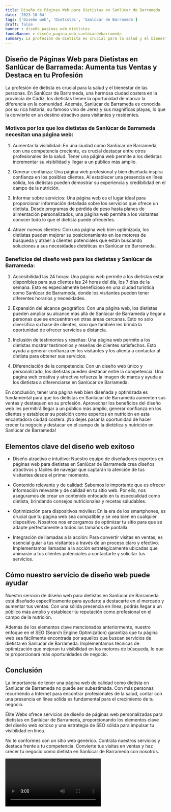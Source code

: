 ```yaml
---
title: Diseño de Páginas Web para Dietistas en Sanlúcar de Barrameda
date: '2023-10-04'
tags: ['Diseño web', 'Dietistas', 'Sanlúcar de Barrameda']
draft: false
banner : diseño_paginas_web_dietistas
fondoBanner : diseño_pagina_web_sanlúcardebarrameda
summary: La profesión de dietista es crucial para la salud y el bienestar de las personas. En Sanlúcar de Barrameda, una hermosa ciudad costera en la provincia de Cádiz, los dietistas tienen la oportunidad de marcar la diferencia en la comunidad. Además, Sanlúcar de Barrameda es conocida por su rica historia, su famoso vino de Jerez y sus magníficas playas, lo que la convierte en un destino atractivo para visitantes y residentes.
---
```


## Diseño de Páginas Web para Dietistas en Sanlúcar de Barrameda: Aumenta tus Ventas y Destaca en tu Profesión

La profesión de dietista es crucial para la salud y el bienestar de las personas. En Sanlúcar de Barrameda, una hermosa ciudad costera en la provincia de Cádiz, los dietistas tienen la oportunidad de marcar la diferencia en la comunidad. Además, Sanlúcar de Barrameda es conocida por su rica historia, su famoso vino de Jerez y sus magníficas playas, lo que la convierte en un destino atractivo para visitantes y residentes.

### Motivos por los que los dietistas de Sanlúcar de Barrameda necesitan una página web:

1. Aumentar la visibilidad: En una ciudad como Sanlúcar de Barrameda, con una competencia creciente, es crucial destacar entre otros profesionales de la salud. Tener una página web permite a los dietistas incrementar su visibilidad y llegar a un público más amplio.

2. Generar confianza: Una página web profesional y bien diseñada inspira confianza en los posibles clientes. Al establecer una presencia en línea sólida, los dietistas pueden demostrar su experiencia y credibilidad en el campo de la nutrición.

3. Informar sobre servicios: Una página web es el lugar ideal para proporcionar información detallada sobre los servicios que ofrece un dietista. Desde programas de pérdida de peso hasta planes de alimentación personalizados, una página web permite a los visitantes conocer todo lo que el dietista puede ofrecerles.

4. Atraer nuevos clientes: Con una página web bien optimizada, los dietistas pueden mejorar su posicionamiento en los motores de búsqueda y atraer a clientes potenciales que están buscando soluciones a sus necesidades dietéticas en Sanlúcar de Barrameda.

### Beneficios del diseño web para los dietistas y Sanlúcar de Barrameda:

1. Accesibilidad las 24 horas: Una página web permite a los dietistas estar disponibles para sus clientes las 24 horas del día, los 7 días de la semana. Esto es especialmente beneficioso en una ciudad turística como Sanlúcar de Barrameda, donde los visitantes pueden tener diferentes horarios y necesidades.

2. Expansión del alcance geográfico: Con una página web, los dietistas pueden ampliar su alcance más allá de Sanlúcar de Barrameda y llegar a personas que se encuentran en otras áreas cercanas. Esto no solo diversifica su base de clientes, sino que también les brinda la oportunidad de ofrecer servicios a distancia.

3. Inclusión de testimonios y reseñas: Una página web permite a los dietistas mostrar testimonios y reseñas de clientes satisfechos. Esto ayuda a generar confianza en los visitantes y los alienta a contactar al dietista para obtener sus servicios.

4. Diferenciación de la competencia: Con un diseño web único y personalizado, los dietistas pueden destacar entre la competencia. Una página web creativa y atractiva refuerza la imagen de marca y ayuda a los dietistas a diferenciarse en Sanlúcar de Barrameda.

En conclusión, tener una página web bien diseñada y optimizada es fundamental para que los dietistas en Sanlúcar de Barrameda aumenten sus ventas y destaquen en su profesión. Aprovechar los beneficios del diseño web les permitirá llegar a un público más amplio, generar confianza en los clientes y establecer su posición como expertos en nutrición en esta encantadora ciudad costera. ¡No dejes pasar la oportunidad de hacer crecer tu negocio y destacar en el campo de la dietética y nutrición en Sanlúcar de Barrameda!

<GifSeo />

<Cta />

## Elementos clave del diseño web exitoso

- Diseño atractivo e intuitivo: Nuestro equipo de diseñadores expertos en páginas web para dietistas en Sanlúcar de Barrameda crea diseños atractivos y fáciles de navegar que captarán la atención de tus visitantes desde el primer momento.

- Contenido relevante y de calidad: Sabemos lo importante que es ofrecer información relevante y de calidad en tu sitio web. Por ello, nos aseguramos de crear un contenido enfocado en tu especialidad como dietista, brindando consejos nutricionales y recetas saludables.

- Optimización para dispositivos móviles: En la era de los smartphones, es crucial que tu página web sea compatible y se vea bien en cualquier dispositivo. Nosotros nos encargamos de optimizar tu sitio para que se adapte perfectamente a todos los tamaños de pantalla.

- Integración de llamadas a la acción: Para convertir visitas en ventas, es esencial guiar a tus visitantes a través de un proceso claro y efectivo. Implementamos llamadas a la acción estratégicamente ubicadas que animarán a tus clientes potenciales a contactarte y solicitar tus servicios.

## Cómo nuestro servicio de diseño web puede ayudar

Nuestro servicio de diseño web para dietistas en Sanlúcar de Barrameda está diseñado específicamente para ayudarte a destacarte en el mercado y aumentar tus ventas. Con una sólida presencia en línea, podrás llegar a un público más amplio y establecer tu reputación como profesional en el campo de la nutrición.

Además de los elementos clave mencionados anteriormente, nuestro enfoque en el SEO (Search Engine Optimization) garantiza que tu página web sea fácilmente encontrada por aquellos que buscan servicios de dietista en Sanlúcar de Barrameda. Implementamos técnicas de optimización que mejoran tu visibilidad en los motores de búsqueda, lo que te proporcionará más oportunidades de negocio.

## Conclusión

La importancia de tener una página web de calidad como dietista en Sanlúcar de Barrameda no puede ser subestimada. Con más personas recurriendo a Internet para encontrar profesionales de la salud, contar con una presencia en línea sólida es fundamental para el crecimiento de tu negocio.

Élite Webs ofrece servicios de diseño de páginas web personalizadas para dietistas en Sanlúcar de Barrameda, proporcionando los elementos clave del diseño web exitoso y una estrategia de SEO sólida para impulsar tu visibilidad en línea.

No te conformes con un sitio web genérico. Contrata nuestros servicios y destaca frente a tu competencia. Convierte tus visitas en ventas y haz crecer tu negocio como dietista en Sanlúcar de Barrameda con nosotros.

<Video />

<CtaBot job='Dietistas' city='Sanlúcar de Barrameda'/>

<Gmaps query='Sanlúcar de Barrameda+españa+maps' />